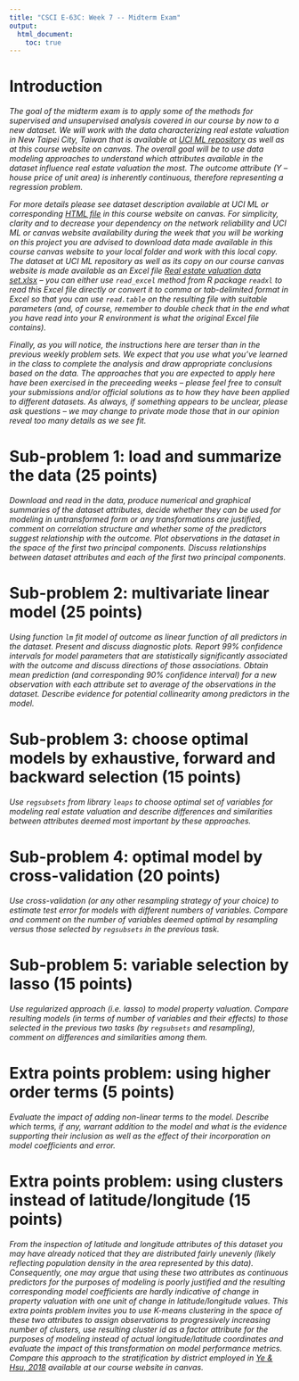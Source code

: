 ---
title: "CSCI E-63C: Week 7 -- Midterm Exam"
output:
  html_document:
    toc: true
---

# Introduction

*The goal of the midterm exam is to apply some of the methods for supervised and unsupervised analysis covered in our course by now to a new dataset.  We will work with the data characterizing real estate valuation in New Taipei City, Taiwan that is available at [UCI ML repository](https://archive.ics.uci.edu/ml/datasets/Real+estate+valuation+data+set) as well as at this course website on canvas. The overall goal will be to use data modeling approaches to understand which attributes available in the dataset influence real estate valuation the most.  The outcome attribute (Y -- house price of unit area) is inherently continuous, therefore representing a regression problem.*

*For more details please see dataset description available at UCI ML or corresponding [HTML file](https://canvas.harvard.edu/files/7587359/download?download_frd=1) in this course website on canvas.  For simplicity, clarity and to decrease your dependency on the network reliability and UCI ML or canvas website availability during the week that you will be working on this project you are advised to download data made available in this course canvas website to your local folder and work with this local copy. The dataset at UCI ML repository as well as its copy on our course canvas website is made available as an Excel file [Real estate valuation data set.xlsx](https://canvas.harvard.edu/files/7587360/download?download_frd=1) -- you can either use `read_excel` method from R package `readxl` to read this Excel file directly or convert it to comma or tab-delimited format in Excel so that you can use `read.table` on the resulting file with suitable parameters (and, of course, remember to double check that in the end what you have read into your R environment is what the original Excel file contains).*

*Finally, as you will notice, the instructions here are terser than in the previous weekly problem sets. We expect that you use what you've learned in the class to complete the analysis and draw appropriate conclusions based on the data.  The approaches that you are expected to apply here have been exercised in the preceeding weeks -- please feel free to consult your submissions and/or official solutions as to how they have been applied to different datasets.  As always, if something appears to be unclear, please ask questions -- we may change to private mode those that in our opinion reveal too many details as we see fit.*

# Sub-problem 1: load and summarize the data (25 points)

*Download and read in the data, produce numerical and graphical summaries of the dataset attributes, decide whether they can be used for modeling in untransformed form or any transformations are justified, comment on correlation structure and whether some of the predictors suggest relationship with the outcome. Plot observations in the dataset in the space of the first two principal components.  Discuss relationships between dataset attributes and each of the first two principal components.*

# Sub-problem 2: multivariate linear model (25 points)

*Using function `lm` fit model of outcome as linear function of all predictors in the dataset. Present and discuss diagnostic plots. Report 99% confidence intervals for model parameters that are statistically significantly associated with the outcome and discuss directions of those associations. Obtain mean prediction (and corresponding 90% confidence interval) for a new observation with each attribute set to average of the observations in the dataset. Describe evidence for potential collinearity among predictors in the model.*

# Sub-problem 3: choose optimal models by exhaustive, forward and backward selection (15 points)

*Use `regsubsets` from library `leaps` to choose optimal set of variables for modeling real estate valuation and describe differences and similarities between attributes deemed most important by these approaches.*

# Sub-problem 4: optimal model by cross-validation (20 points)

*Use cross-validation (or any other resampling strategy of your choice) to estimate test error for models with different numbers of variables.  Compare and comment on the number of variables deemed optimal by resampling versus those selected by `regsubsets` in the previous task.*

# Sub-problem 5: variable selection by lasso (15 points)

*Use regularized approach (i.e. lasso) to model property valuation.  Compare resulting models (in terms of number of variables and their effects) to those selected in the previous two tasks (by `regsubsets` and resampling), comment on differences and similarities among them.*

# Extra points problem: using higher order terms (5 points)

*Evaluate the impact of adding non-linear terms to the model.  Describe which terms, if any, warrant addition to the model and what is the evidence supporting their inclusion as well as the effect of their incorporation on model coefficients and error.*

# Extra points problem: using clusters instead of latitude/longitude (15 points)

*From the inspection of latitude and longitude attributes of this dataset you may have already noticed that they are distributed fairly unevenly (likely reflecting population density in the area represented by this data).  Consequently, one may argue that using these two attributes as continuous predictors for the purposes of modeling is poorly justified and the resulting corresponding model coefficients are hardly indicative of change in property valuation with one unit of change in latitude/longitude values.  This extra points problem invites you to use K-means clustering in the space of these two attributes to assign observations to progressively increasing number of clusters, use resulting cluster id as a factor attribute for the purposes of modeling instead of actual longitude/latitude coordinates and evaluate the impact of this transformation on model performance metrics.  Compare this approach to the stratification by district employed in [Ye & Hsu, 2018](https://canvas.harvard.edu/files/7587373/download?download_frd=1) available at our course website in canvas.*
